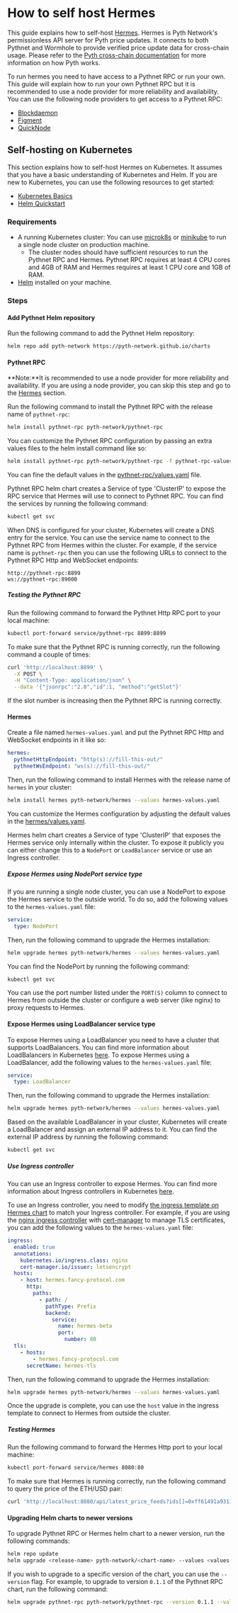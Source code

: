 # How to self host Hermes

This guide explains how to self-host [Hermes](../documentation/pythnet-price-feeds/hermes.mdx). Hermes is Pyth Network's permissionless API server for Pyth price updates.
It connects to both Pythnet and Wormhole to provide verified price update data for cross-chain usage. Please refer to the
[Pyth cross-chain documentation](https://pyth-network.gitbook.io/pyth-network/pyth-cross-chain) for more information on how Pyth works.

To run hermes you need to have access to a Pythnet RPC or run your own. This guide will explain how to run your own Pythnet RPC but it is recommended to use a node provider for more reliability and availability.
You can use the following node providers to get access to a Pythnet RPC:

- [Blockdaemon](https://blockdaemon.com/)
- [Figment](https://figment.io/)
- [QuickNode](https://www.quicknode.com/)

## Self-hosting on Kubernetes

This section explains how to self-host Hermes on Kubernetes. It assumes that you have a basic understanding of Kubernetes and Helm. If you are new to Kubernetes, you can use the
following resources to get started:

- [Kubernetes Basics](https://kubernetes.io/docs/tutorials/kubernetes-basics/)
- [Helm Quickstart](https://helm.sh/docs/intro/quickstart/)

### Requirements

- A running Kubernetes cluster: You can use [microk8s](https://microk8s.io/) or [minikube](https://minikube.sigs.k8s.io/docs/) to run a single node cluster on production machine.
  - The cluster nodes should have sufficient resources to run the Pythnet RPC and Hermes. Pythnet RPC requires at least 4 CPU cores and 4GB of RAM and Hermes requires at least 1
    CPU core and 1GB of RAM.
- [Helm](https://helm.sh/) installed on your machine.

### Steps

#### Add Pythnet Helm repository

Run the following command to add the Pythnet Helm repository:

```bash
helm repo add pyth-network https://pyth-network.github.io/charts
```

#### Pythnet RPC

**Note:**It is recommended to use a node provider for more reliability and availability. If you are using a node provider, you can skip this step and go to the [Hermes](#hermes) section.

Run the following command to install the Pythnet RPC with the release name of `pythnet-rpc`:

```bash
helm install pythnet-rpc pyth-network/pythnet-rpc
```

You can customize the Pythnet RPC configuration by passing an extra values files to the helm install command like so:

```bash
helm install pythnet-rpc pyth-network/pythnet-rpc -f pythnet-rpc-values.yaml
```

You can fine the default values in the [pythnet-rpc/values.yaml](https://github.com/pyth-network/charts/blob/main/charts/pythnet-rpc/values.yaml) file.

Pythnet RPC helm chart creates a Service of type 'ClusterIP' to expose the RPC service that Hermes will use to connect to Pythnet RPC. You can find the services
by running the following command:

```bash
kubectl get svc
```

When DNS is configured for your cluster, Kubernetes will create a DNS entry for the service. You can use the service name to connect to the Pythnet RPC from Hermes
within the cluster. For example, if the service name is `pythnet-rpc` then you can use the following URLs to connect to the Pythnet RPC Http and WebSocket endpoints:

```
http://pythnet-rpc:8899
ws://pythnet-rpc:89000
```

##### Testing the Pythnet RPC

Run the following command to forward the Pythnet Http RPC port to your local machine:

```bash
kubectl port-forward service/pythnet-rpc 8899:8899
```

To make sure that the Pythnet RPC is running correctly, run the following command a couple of times:

```bash
curl 'http://localhost:8899' \
  -X POST \
  -H "Content-Type: application/json" \
  --data '{"jsonrpc":"2.0","id":1, "method":"getSlot"}'
```

If the slot number is increasing then the Pythnet RPC is running correctly.

#### Hermes

Create a file named `hermes-values.yaml` and put the Pythnet RPC Http and WebSocket endpoints in it like so:

```yaml
hermes:
  pythnetHttpEndpoint: "http(s)://fill-this-out/"
  pythnetWsEndpoint: "ws(s)://fill-this-out/"
```

Then, run the following command to install Hermes with the release name of `hermes` in your cluster:

```bash
helm install hermes pyth-network/hermes --values hermes-values.yaml
```

You can customize the Hermes configuration by adjusting the default values in the [hermes/values.yaml](https://github.com/pyth-network/charts/blob/main/charts/hermes/values.yaml).

Hermes helm chart creates a Service of type 'ClusterIP' that exposes the Hermes service only internally within the cluster. To expose it publicly you can either change this to a
`NodePort` or `LoadBalancer` service or use an Ingress controller.

##### Expose Hermes using NodePort service type

If you are running a single node cluster, you can use a NodePort to expose the Hermes service to the outside world. To do so, add the following values to the `hermes-values.yaml` file:

```yaml
service:
  type: NodePort
```

Then, run the following command to upgrade the Hermes installation:

```bash
helm upgrade hermes pyth-network/hermes --values hermes-values.yaml
```

You can find the NodePort by running the following command:

```bash
kubectl get svc
```

You can use the port number listed under the `PORT(S)` column to connect to Hermes from outside the cluster or configure a web server (like nginx) to proxy requests to Hermes.

#### Expose Hermes using LoadBalancer service type

To expose Hermes using a LoadBalancer you need to have a cluster that supports LoadBalancers. You can find more information about LoadBalancers in Kubernetes
[here](https://kubernetes.io/docs/concepts/services-networking/service/#loadbalancer). To expose Hermes using a LoadBalancer, add the following values to the `hermes-values.yaml` file:

```yaml
service:
  type: LoadBalancer
```

Then, run the following command to upgrade the Hermes installation:

```bash
helm upgrade hermes pyth-network/hermes --values hermes-values.yaml
```

Based on the available LoadBalancer in your cluster, Kubernetes will create a LoadBalancer and assign an external IP address to it. You can find the external IP address by running the following command:

```bash
kubectl get svc
```

##### Use Ingress controller

You can use an Ingress controller to expose Hermes. You can find more information about Ingress controllers in Kubernetes [here](https://kubernetes.io/docs/concepts/services-networking/ingress/).

To use an Ingress controller, you need to modify [the ingress template on Hermes chart](https://github.com/pyth-network/charts/blob/main/charts/hermes/values.yaml#L52-L66) to match your Ingress
controller. For example, if you are using the [nginx ingress controller](https://kubernetes.github.io/ingress-nginx/) with [cert-manager](https://cert-manager.io/docs/getting-started/) to manage TLS certificates,
you can add the following values to the `hermes-values.yaml` file:

```yaml
ingress:
  enabled: true
  annotations:
    kubernetes.io/ingress.class: nginx
    cert-manager.io/issuer: letsencrypt
  hosts:
    - host: hermes.fancy-protocol.com
      http:
        paths:
          - path: /
            pathType: Prefix
            backend:
              service:
                name: hermes-beta
                port:
                  number: 80
  tls:
    - hosts:
        - hermes.fancy-protocol.com
      secretName: hermes-tls
```

Then, run the following command to upgrade the Hermes installation:

```bash
helm upgrade hermes pyth-network/hermes --values hermes-values.yaml
```

Once the upgrade is complete, you can use the `host` value in the ingress template to connect to Hermes from outside the cluster.

##### Testing Hermes

Run the following command to forward the Hermes Http port to your local machine:

```bash
kubectl port-forward service/hermes 8080:80
```

To make sure that Hermes is running correctly, run the following command to query the price of the ETH/USD pair:

```bash
curl 'http://localhost:8080/api/latest_price_feeds?ids[]=0xff61491a931112ddf1bd8147cd1b641375f79f5825126d665480874634fd0ace
```

#### Upgrading Helm charts to newer versions

To upgrade Pythnet RPC or Hermes helm chart to a newer version, run the following commands:

```bash
helm repo update
helm upgrade <release-name> pyth-network/<chart-name> --values <values-file>
```

If you wish to upgrade to a specific version of the chart, you can use the `--version` flag.
For example, to upgrade to version `0.1.1` of the Pythnet RPC chart, run the following command:

```bash
helm upgrade pythnet-rpc pyth-network/pythnet-rpc --version 0.1.1 --values pythnet-rpc-values.yaml
```
